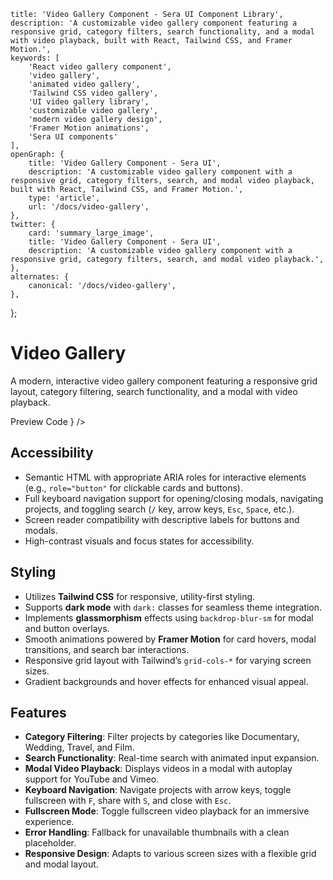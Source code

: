     title: 'Video Gallery Component - Sera UI Component Library',
    description: 'A customizable video gallery component featuring a responsive grid, category filters, search functionality, and a modal with video playback, built with React, Tailwind CSS, and Framer Motion.',
    keywords: [
        'React video gallery component',
        'video gallery',
        'animated video gallery',
        'Tailwind CSS video gallery',
        'UI video gallery library',
        'customizable video gallery',
        'modern video gallery design',
        'Framer Motion animations',
        'Sera UI components'
    ],
    openGraph: {
        title: 'Video Gallery Component - Sera UI',
        description: 'A customizable video gallery component with a responsive grid, category filters, search, and modal video playback, built with React, Tailwind CSS, and Framer Motion.',
        type: 'article',
        url: '/docs/video-gallery',
    },
    twitter: {
        card: 'summary_large_image',
        title: 'Video Gallery Component - Sera UI',
        description: 'A customizable video gallery component with a responsive grid, category filters, search, and modal video playback.',
    },
    alternates: {
        canonical: '/docs/video-gallery',
    },
};


# Video Gallery

A modern, interactive video gallery component featuring a responsive grid layout, category filtering, search functionality, and a modal with video playback.

<Tabs defaultValue="preview">
  <TabsList>
    <TabsTrigger value="preview">Preview</TabsTrigger>
    <TabsTrigger value="code">Code</TabsTrigger>
  </TabsList>

  <TabsContent value="preview">
    <ComponentRenderer component={<VideoGallery />} />
  </TabsContent>

  <TabsContent value="code">
    <CodeBlock filePath="src/app/docs/video-gallery/Video-Gallery.tsx" />
  </TabsContent>
</Tabs>

## Accessibility

- Semantic HTML with appropriate ARIA roles for interactive elements (e.g., `role="button"` for clickable cards and buttons).
- Full keyboard navigation support for opening/closing modals, navigating projects, and toggling search (`/` key, arrow keys, `Esc`, `Space`, etc.).
- Screen reader compatibility with descriptive labels for buttons and modals.
- High-contrast visuals and focus states for accessibility.

## Styling

- Utilizes **Tailwind CSS** for responsive, utility-first styling.
- Supports **dark mode** with `dark:` classes for seamless theme integration.
- Implements **glassmorphism** effects using `backdrop-blur-sm` for modal and button overlays.
- Smooth animations powered by **Framer Motion** for card hovers, modal transitions, and search bar interactions.
- Responsive grid layout with Tailwind’s `grid-cols-*` for varying screen sizes.
- Gradient backgrounds and hover effects for enhanced visual appeal.

## Features

- **Category Filtering**: Filter projects by categories like Documentary, Wedding, Travel, and Film.
- **Search Functionality**: Real-time search with animated input expansion.
- **Modal Video Playback**: Displays videos in a modal with autoplay support for YouTube and Vimeo.
- **Keyboard Navigation**: Navigate projects with arrow keys, toggle fullscreen with `F`, share with `S`, and close with `Esc`.
- **Fullscreen Mode**: Toggle fullscreen video playback for an immersive experience.
- **Error Handling**: Fallback for unavailable thumbnails with a clean placeholder.
- **Responsive Design**: Adapts to various screen sizes with a flexible grid and modal layout.